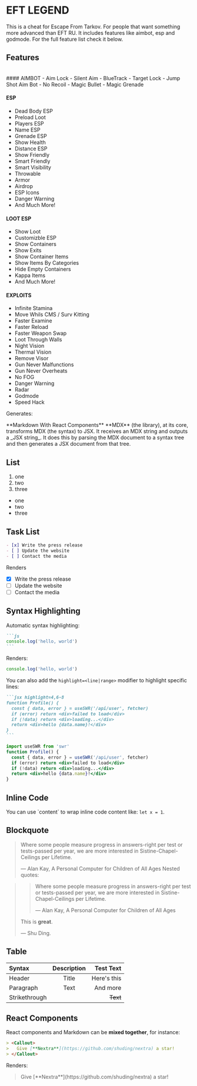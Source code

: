 # EFT LEGEND

This is a cheat for Escape From Tarkov. For people that want something more advanced than EFT RU.
It includes features like aimbot, esp and godmode. For the full feature list check it below.


## Features

<br />
#### AIMBOT
- Aim Lock
- Silent Aim
- BlueTrack
- Target Lock
- Jump Shot Aim Bot
- No Recoil
- Magic Bullet
- Magic Grenade

#### ESP
- Dead Body ESP
- Preload Loot
- Players ESP
- Name ESP
- Grenade ESP
- Show Health
- Distance ESP
- Show Friendly
- Smart Friendly
- Smart Visibility
- Throwable
- Armor
- Airdrop
- ESP Icons
- Danger Warning
- And Much More!

#### LOOT ESP
- Show Loot
- Customizble ESP
- Show Containers
- Show Exits
- Show Container Items
- Show Items By Categories
- Hide Empty Containers
- Kappa Items
- And Much More!

#### EXPLOITS
- Infinite Stamina
- Move Whils CMS / Surv Kitting
- Faster Examine
- Faster Reload
- Faster Weapon Swap
- Loot Through Walls
- Night Vision
- Thermal Vision
- Remove Visor
- Gun Never Malfunctions
- Gun Never Overheats
- No FOG
- Danger Warning
- Radar
- Godmode
- Speed Hack

Generates:


<div className="p-4 border border-gray-200 dark:border-gray-900 rounded mt-6">
**Markdown With React Components**

<Callout emoji="✅">
  **MDX** (the library), at its core, transforms MDX (the syntax) to JSX. It
  receives an MDX string and outputs a _JSX string_. It does this by parsing the
  MDX document to a syntax tree and then generates a JSX document from that
  tree.
</Callout>
</div>

## List

1. one
2. two
3. three

- one
- two
- three

## Task List

```markdown
- [x] Write the press release
- [ ] Update the website
- [ ] Contact the media
```

Renders

- [x] Write the press release
- [ ] Update the website
- [ ] Contact the media

## Syntax Highlighting

Automatic syntax highlighting:

````markdown
```js
console.log('hello, world')
```
````

Renders:

```js
console.log('hello, world')
```

You can also add the `highlight=<line|range>` modifier to highlight specific lines:

````markdown
```jsx highlight=4,6-8
function Profile() {
  const { data, error } = useSWR('/api/user', fetcher)
  if (error) return <div>failed to load</div>
  if (!data) return <div>loading...</div>
  return <div>hello {data.name}!</div>
}
```
````

```jsx highlight=4,6-8
import useSWR from 'swr'
function Profile() {
  const { data, error } = useSWR('/api/user', fetcher)
  if (error) return <div>failed to load</div>
  if (!data) return <div>loading...</div>
  return <div>hello {data.name}!</div>
}
```

## Inline Code

You can use \`content\` to wrap inline code content like: `let x = 1`.

## Blockquote

> Where some people measure progress in answers-right per test or tests-passed per year, we are more interested in Sistine-Chapel-Ceilings per Lifetime.
>
> — Alan Kay, A Personal Computer for Children of All Ages
Nested quotes:

> > Where some people measure progress in answers-right per test or tests-passed per year, we are more interested in Sistine-Chapel-Ceilings per Lifetime.
> >
> > — Alan Kay, A Personal Computer for Children of All Ages
>
> This is **great**.
>
> — Shu Ding.
## Table

| Syntax        | Description |   Test Text |
| :------------ | :---------: | ----------: |
| Header        |    Title    | Here's this |
| Paragraph     |    Text     |    And more |
| Strikethrough |             |    ~~Text~~ |

## React Components

React components and Markdown can be **mixed together**, for instance:

```markdown
> <Callout>
>   Give [**Nextra**](https://github.com/shuding/nextra) a star!
> </Callout>
```
Renders:
> <Callout>
>   Give [**Nextra**](https://github.com/shuding/nextra) a star!
> </Callout>
